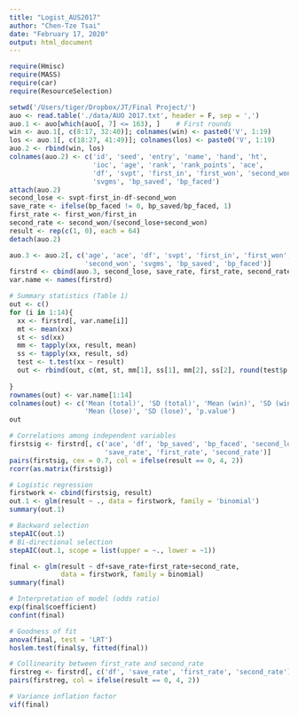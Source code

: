 ---
title: "Logist_AUS2017"
author: "Chen-Tze Tsai"
date: "February 17, 2020"
output: html_document
---

```{r}
require(Hmisc)
require(MASS)
require(car)
require(ResourceSelection)

setwd('/Users/tiger/Dropbox/JT/Final Project/')
auo <- read.table('./data/AUO 2017.txt', header = F, sep = ',')
auo.1 <- auo[which(auo[, 7] <= 163), ]    # First rounds
win <- auo.1[, c(8:17, 32:40)]; colnames(win) <- paste0('V', 1:19)
los <- auo.1[, c(18:27, 41:49)]; colnames(los) <- paste0('V', 1:19)
auo.2 <- rbind(win, los)
colnames(auo.2) <- c('id', 'seed', 'entry', 'name', 'hand', 'ht',
                     'ioc', 'age', 'rank', 'rank_points', 'ace',
                     'df', 'svpt', 'first_in', 'first_won', 'second_won',
                     'svgms', 'bp_saved', 'bp_faced')
attach(auo.2)
second_lose <- svpt-first_in-df-second_won
save_rate <- ifelse(bp_faced != 0, bp_saved/bp_faced, 1)
first_rate <- first_won/first_in
second_rate <- second_won/(second_lose+second_won)
result <- rep(c(1, 0), each = 64)
detach(auo.2)

auo.3 <- auo.2[, c('age', 'ace', 'df', 'svpt', 'first_in', 'first_won',
                   'second_won', 'svgms', 'bp_saved', 'bp_faced')]
firstrd <- cbind(auo.3, second_lose, save_rate, first_rate, second_rate, result)
var.name <- names(firstrd)

# Summary statistics (Table 1)
out <- c()
for (i in 1:14){
  xx <- firstrd[, var.name[i]]
  mt <- mean(xx)
  st <- sd(xx)
  mm <- tapply(xx, result, mean)
  ss <- tapply(xx, result, sd)
  test <- t.test(xx ~ result)
  out <- rbind(out, c(mt, st, mm[1], ss[1], mm[2], ss[2], round(test$p.value, 3)))
  
}
rownames(out) <- var.name[1:14]
colnames(out) <- c('Mean (total)', 'SD (total)', 'Mean (win)', 'SD (win)',
                   'Mean (lose)', 'SD (lose)', 'p.value')
out

# Correlations among independent variables
firstsig <- firstrd[, c('ace', 'df', 'bp_saved', 'bp_faced', 'second_lose',
                        'save_rate', 'first_rate', 'second_rate')]
pairs(firstsig, cex = 0.7, col = ifelse(result == 0, 4, 2))
rcorr(as.matrix(firstsig))

# Logistic regression
firstwork <- cbind(firstsig, result)
out.1 <- glm(result ~ ., data = firstwork, family = 'binomial')
summary(out.1)

# Backward selection
stepAIC(out.1)
# Bi-directional selection
stepAIC(out.1, scope = list(upper = ~., lower = ~1))

final <- glm(result ~ df+save_rate+first_rate+second_rate,
             data = firstwork, family = binomial)
summary(final)

# Interpretation of model (odds ratio)
exp(final$coefficient)
confint(final)

# Goodness of fit
anova(final, test = 'LRT')
hoslem.test(final$y, fitted(final))

# Collinearity between first_rate and second_rate
firstreg <- firstrd[, c('df', 'save_rate', 'first_rate', 'second_rate')]
pairs(firstreg, col = ifelse(result == 0, 4, 2))

# Variance inflation factor
vif(final)
```
